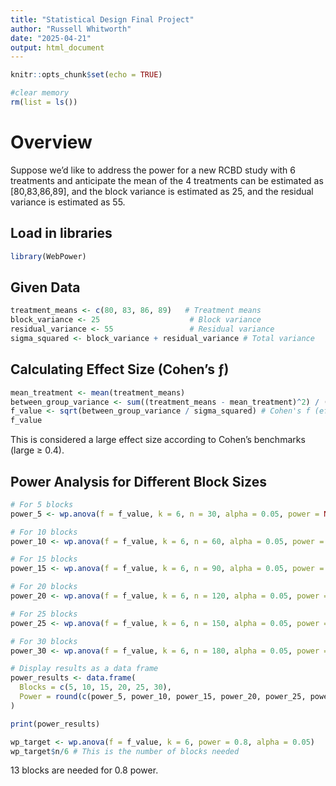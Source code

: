 ---
title: "Statistical Design Final Project"
author: "Russell Whitworth"
date: "2025-04-21"
output: html_document
---

```{r setup, include=FALSE}
knitr::opts_chunk$set(echo = TRUE)
```

```{r}
#clear memory
rm(list = ls())
```

# Overview
Suppose we’d like to address the power for a new RCBD study with 6 treatments and anticipate the mean of the 4 treatments can be estimated as [80,83,86,89], and the block variance is estimated as 25, and the residual variance is estimated as 55.

## Load in libraries
```{r}
library(WebPower)
```

## Given Data
```{r}
treatment_means <- c(80, 83, 86, 89)   # Treatment means
block_variance <- 25                    # Block variance
residual_variance <- 55                 # Residual variance
sigma_squared <- block_variance + residual_variance # Total variance
```

## Calculating Effect Size (Cohen's ƒ)
```{r}
mean_treatment <- mean(treatment_means)
between_group_variance <- sum((treatment_means - mean_treatment)^2) / (length(treatment_means) - 1)
f_value <- sqrt(between_group_variance / sigma_squared) # Cohen's f (effect size)
f_value
```
This is considered a large effect size according to Cohen’s benchmarks (large ≥ 0.4).

## Power Analysis for Different Block Sizes
```{r}
# For 5 blocks
power_5 <- wp.anova(f = f_value, k = 6, n = 30, alpha = 0.05, power = NULL)$power

# For 10 blocks
power_10 <- wp.anova(f = f_value, k = 6, n = 60, alpha = 0.05, power = NULL)$power

# For 15 blocks
power_15 <- wp.anova(f = f_value, k = 6, n = 90, alpha = 0.05, power = NULL)$power

# For 20 blocks
power_20 <- wp.anova(f = f_value, k = 6, n = 120, alpha = 0.05, power = NULL)$power

# For 25 blocks
power_25 <- wp.anova(f = f_value, k = 6, n = 150, alpha = 0.05, power = NULL)$power

# For 30 blocks
power_30 <- wp.anova(f = f_value, k = 6, n = 180, alpha = 0.05, power = NULL)$power

# Display results as a data frame
power_results <- data.frame(
  Blocks = c(5, 10, 15, 20, 25, 30),
  Power = round(c(power_5, power_10, power_15, power_20, power_25, power_30), 4)
)

print(power_results)

```

```{r}
wp_target <- wp.anova(f = f_value, k = 6, power = 0.8, alpha = 0.05)
wp_target$n/6 # This is the number of blocks needed
```
13 blocks are needed for 0.8 power.